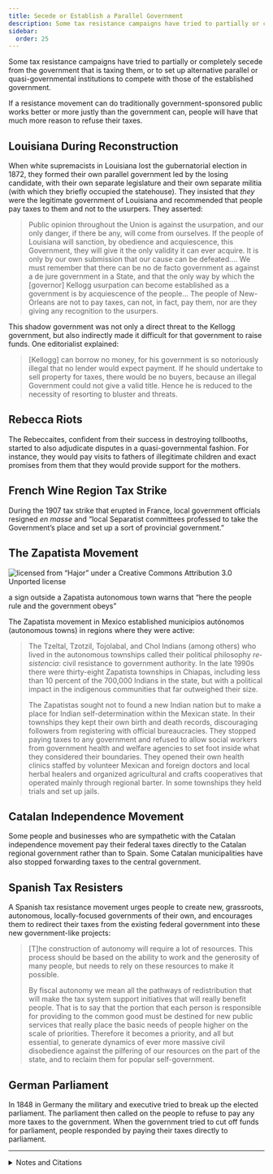 ```yaml
---
title: Secede or Establish a Parallel Government
description: Some tax resistance campaigns have tried to partially or completely secede from the government that is taxing them.
sidebar:
  order: 25
---
```


Some tax resistance campaigns have tried to partially or completely secede from the government that is taxing them, or to set up alternative parallel or quasi-governmental institutions to compete with those of the established government.

If a resistance movement can do traditionally government-sponsored public works better or more justly than the government can, people will have that much more reason to refuse their taxes.

## <Badge text="Example" size="medium" /> Louisiana During Reconstruction

When white supremacists in Louisiana lost the gubernatorial election in 1872, they formed their own parallel government led by the losing candidate, with their own separate legislature and their own separate militia (with which they briefly occupied the statehouse).
They insisted that <em>they</em> were the legitimate government of Louisiana and recommended that people pay taxes to them and not to the usurpers.
They asserted:

> Public opinion throughout the Union is against the usurpation, and our only danger, if there be any, will come from ourselves.
> If the people of Louisiana will sanction, by obedience and acquiescence, this Government, they will give it the only validity it can ever acquire.
> It is only by our own submission that our cause can be defeated.…
> We must remember that there can be no de facto government as against a de jure government in a State, and that the only way by which the [governor] Kellogg usurpation can become established as a government is by acquiescence of the people…
> The people of New-Orleans are not to pay taxes, can not, in fact, pay them, nor are they giving any recognition to the usurpers.

This shadow government was not only a direct threat to the Kellogg government, but also indirectly made it difficult for that government to raise funds.
One editorialist explained:

> [Kellogg] can borrow no money, for his government is so notoriously illegal that no lender would expect payment.
> If he should undertake to sell property for taxes, there would be no buyers, because an illegal Government could not give a valid title.
> Hence he is reduced to the necessity of resorting to bluster and threats.

## <Badge text="Example" size="medium" /> Rebecca Riots

The Rebeccaites, confident from their success in destroying tollbooths, started to also adjudicate disputes in a quasi-governmental fashion.
For instance, they would pay visits to fathers of illegitimate children and exact promises from them that they would provide support for the mothers.

## <Badge text="Example" size="medium" /> French Wine Region Tax Strike

During the 1907 tax strike that erupted in France, local government officials resigned <i>en masse</i> and “local Separatist committees professed to take the Government’s place and set up a sort of provincial government.”

## <Badge text="Example" size="medium" /> The Zapatista Movement

![licensed from “Hajor” under a Creative Commons Attribution 3.0 Unported license](../../../assets/zapatista.gif)
<figcaption>a sign outside a Zapatista autonomous town warns that “here the people rule and the government obeys”</figcaption>

The Zapatista movement in Mexico established municipios autónomos (autonomous towns) in regions where they were active:

> The Tzeltal, Tzotzil, Tojolabal, and Chol Indians (among others) who lived in the autonomous townships called their political philosophy <i lang="es">resistencia</i>: civil resistance to government authority.
> In the late 1990s there were thirty-eight Zapatista townships in Chiapas, including less than 10 percent of the 700,000 Indians in the state, but with a political impact in the indigenous communities that far outweighed their size.
>
> The Zapatistas sought not to found a new Indian nation but to make a place for Indian self-determination within the Mexican state.
> In their townships they kept their own birth and death records, discouraging followers from registering with official bureaucracies.
> They stopped paying taxes to any government and refused to allow social workers from government health and welfare agencies to set foot inside what they considered their boundaries.
> They opened their own health clinics staffed by volunteer Mexican and foreign doctors and local herbal healers and organized agricultural and crafts cooperatives that operated mainly through regional barter.
> In some townships they held trials and set up jails.

## <Badge text="Example" size="medium" /> Catalan Independence Movement

Some people and businesses who are sympathetic with the Catalan independence movement pay their federal taxes directly to the Catalan regional government rather than to Spain.
Some Catalan municipalities have also stopped forwarding taxes to the central government.

## <Badge text="Example" size="medium" /> Spanish Tax Resisters

A Spanish tax resistance movement urges people to create new, grassroots, autonomous, locally-focused governments of their own, and encourages them to redirect their taxes from the existing federal government into these new government-like projects:

> [T]he construction of autonomy will require a lot of resources.
> This process should be based on the ability to work and the generosity of many people, but needs to rely on these resources to make it possible.
>
> By fiscal autonomy we mean all the pathways of redistribution that will make the tax system support initiatives that will really benefit people.
> That is to say that the portion that each person is responsible for providing to the common good must be destined for new public services that really place the basic needs of people higher on the scale of priorities.
> Therefore it becomes a priority, and all but essential, to generate dynamics of ever more massive civil disobedience against the pilfering of our resources on the part of the state, and to reclaim them for popular self-government.

## <Badge text="Example" size="medium" /> German Parliament

In 1848 in Germany the military and executive tried to break up the elected parliament.
The parliament then called on the people to refuse to pay any more taxes to the government.
When the government tried to cut off funds for parliament, people responded by paying their taxes directly to parliament.

<hr />

<details>
<summary>Notes and Citations</summary>

* “Another Twitch in the Fusion Corpse” <i>New York Times</i> 11 April 1873
* “Kellogg’s Desperate Threats” <i>The Ouachita Telegraph</i>, 29 March 1873, p. 1 (quoting the New York World)
* Evans, Henry Tobit <i>Rebecca Riots!</i> (2010 ed.), pp. 116–17, 130–31, 154
* “The French Wine Bill” <i>Otago Witness</i> 26 June 1907, p. 19
* Preston, Julia & Dillon, Samuel <i>Opening Mexico: The Making of a Democracy</i> (2004) p. 443
* “Alella decideix pagar els impostos a l’agència tributària catalana i no a l’espanyola” <i>VilaWeb</i> 16 January 2013
* “Un ayuntamiento en manos de Solidaritat se declara ‘insumiso fiscal’” <i>La Voz de Barcelona</i> 4 December 2013
* “Un grupo de ayuntamientos promoverá una campaña de insumisión fiscal como la planteada por Òmnium Cultural” <i>La Voz de Barcelona</i> 15 July 2011
* “La insumisión fiscal como estrategia de rebeldía” <i>¡Rebelaos!</i> p. 16 (translation mine)
* Maurice, C. Edmund <i>The Revolutionary Movement of 1848–9 in Italy, Austria-Hungary, and Germany</i> (1887) p. 412

</details>

